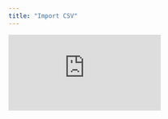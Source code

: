 ```yaml
---
title: "Import CSV"
---
```


<iframe
  width={560}
  height={315}
  src="https://cdn.iframe.ly/qJYPLiW"
  frameBorder={0}
  allow="accelerometer; autoplay; clipboard-write; encrypted-media; gyroscope; picture-in-picture"
  controls=""
  webkitallowfullscreen=""
  mozallowfullscreen=""
  allowFullScreen=""
/>

### Step 1 - Creating a source 

Create a source using `Import CSV`. 

![](/images/225.gif)

### Step 2 - Importing CSV

Upload your `CSV` file and click `Continue`. Select if you want to add the data to your existing table or new table. Click `Go to created` table to open.

![](/images/226.gif)